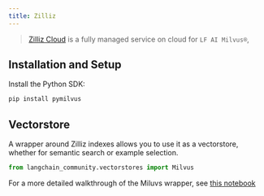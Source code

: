 ```yaml
---
title: Zilliz
---
```


>[Zilliz Cloud](https://zilliz.com/doc/quick_start) is a fully managed service on cloud for `LF AI Milvus®`,


## Installation and Setup

Install the Python SDK:
```bash
pip install pymilvus
```

## Vectorstore

A wrapper around Zilliz indexes allows you to use it as a vectorstore,
whether for semantic search or example selection.

```python
from langchain_community.vectorstores import Milvus
```

For a more detailed walkthrough of the Miluvs wrapper, see [this notebook](/oss/python/integrations/vectorstores/zilliz)
